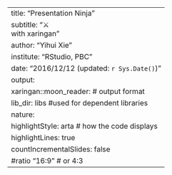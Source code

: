 ---
title: "Presentation Ninja"
subtitle: "⚔<br/>with xaringan"
author: "Yihui Xie"
institute: "RStudio, PBC"
date: "2016/12/12 (updated: `r Sys.Date()`)"
output:
  xaringan::moon_reader: # output format
    lib_dir: libs #used for dependent libraries 
    nature:
      highlightStyle:  arta # how the code displays
      highlightLines: true 
      countIncrementalSlides: false
      #ratio "16:9" # or 4:3
---